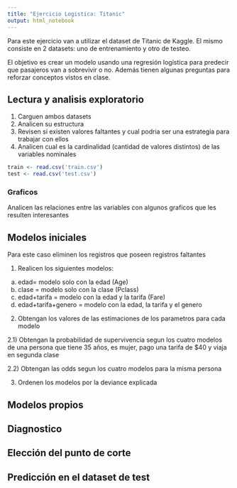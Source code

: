 ```yaml
---
title: "Ejercicio Logistica: Titanic"
output: html_notebook
---
```


Para este ejercicio van a utilizar el dataset de Titanic de Kaggle. El mismo consiste en 2 datasets: uno de entrenamiento y otro de testeo.

El objetivo es crear un modelo usando una regresión logística para predecir que pasajeros van a sobrevivir o no. Además tienen algunas preguntas para reforzar conceptos vistos en clase.

## Lectura y analisis exploratorio

1) Carguen ambos datasets
2) Analicen su estructura
3) Revisen si existen valores faltantes y cual podria ser una estrategia para trabajar con ellos
4) Analicen cual es la cardinalidad (cantidad de valores distintos) de las variables nominales 

```r
train <- read.csv('train.csv')
test <- read.csv('test.csv')


```

### Graficos

Analicen las relaciones entre las variables con algunos graficos que les resulten interesantes


## Modelos iniciales

Para este caso eliminen los registros que poseen registros faltantes

1) Realicen los siguientes modelos:

a) edad= modelo solo con la edad (Age)
b) clase = modelo solo con la clase (Pclass)
c) edad+tarifa = modelo con la edad y la tarifa (Fare)
d) edad+tarifa+genero = modelo con la edad, la tarifa y el genero

2) Obtengan los valores de las estimaciones de los parametros para cada modelo

2.1) Obtengan la probabilidad de supervivencia segun los cuatro modelos de una persona que tiene 35 años, es mujer, pago una tarifa de $40 y viaja en segunda clase

2.2) Obtengan las odds segun los cuatro modelos para la misma persona

3) Ordenen los modelos por la deviance explicada

## Modelos propios

## Diagnostico

## Elección del punto de corte

## Predicción en el dataset de test


